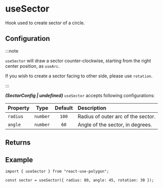 ---
---


# useSector

Hook used to create sector of a circle.

<SimpleUseSector />

## Configuration

:::note

`useSector` will draw a sector counter-clockwise, starting from the right center position, as `useArc`.

If you wish to create a sector facing to other side, please use `rotation`.

:::

**_(SectorConfig | undefined)_** `useSector` accepts following configurations:

| Property |   Type   | Default | Description                        |
| :------- | :------: | :-----: | :--------------------------------- |
| `radius` | `number` |  `100`  | Radius of outer arc of the sector. |
| `angle`  | `number` |  `60`   | Angle of the sector, in degrees.   |

<PrimitiveConfig />

## Returns

<PrimitiveReturns configType="SectorConfig" />

## Example

```tsx
import { useSector } from "react-use-polygon";

const sector = useSector({ radius: 80, angle: 45, rotation: 30 });
```
